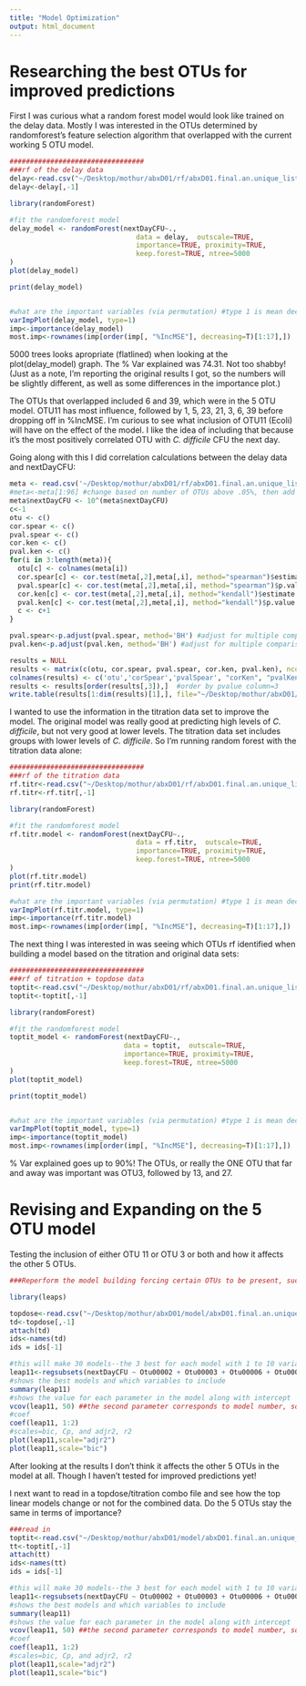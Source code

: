 ```yaml
---
title: "Model Optimization"
output: html_document
---
```


# Researching the best OTUs for improved predictions
First I was curious what a random forest model would look like trained on the delay data. Mostly I was interested in the OTUs determined by randomforest's feature selection algorithm that overlapped with the current working 5 OTU model.


``` r
#################################
###rf of the delay data
delay<-read.csv("~/Desktop/mothur/abxD01/rf/abxD01.final.an.unique_list.0.03.subsample.0.03.pick.shared.rf.delay.regression.logtrans.filter16mintot.noUntr.csv", header=T)
delay<-delay[,-1]

library(randomForest)

#fit the randomforest model
delay_model <- randomForest(nextDayCFU~., 
                               data = delay,  outscale=TRUE,
                               importance=TRUE, proximity=TRUE,
                               keep.forest=TRUE, ntree=5000
)
plot(delay_model)

print(delay_model)


#what are the important variables (via permutation) #type 1 is mean decrease in accuracy, type 2 is mean decrease in node impurity
varImpPlot(delay_model, type=1)
imp<-importance(delay_model)
most.imp<-rownames(imp[order(imp[, "%IncMSE"], decreasing=T)[1:17],])
```

5000 trees looks apropriate (flatlined) when looking at the plot(delay_model) graph. The % Var explained was 74.31. Not too shabby! (Just as a note, I'm reporting the original results I got, so the numbers will be slightly different, as well as some differences in the importance plot.)

The OTUs that overlapped included 6 and 39, which were in the 5 OTU model. OTU11 has most influence, followed by 1, 5, 23, 21, 3, 6, 39 before dropping off in %IncMSE.  I'm curious to see what inclusion of OTU11 (Ecoli) will have on the effect of the model. I like the idea of including that because it's the most positively correlated OTU with *C. difficile* CFU the next day.

Going along with this I did correlation calculations between the delay data and nextDayCFU:
```r

meta <- read.csv('~/Desktop/mothur/abxD01/rf/abxD01.final.an.unique_list.0.03.subsample.0.03.pick.shared.rf.delay.regression.logtrans.filter16mintot.noUntr.csv',header=T)
#meta<-meta[1:96] #change based on number of OTUs above .05%, then add 2 for first two cols
meta$nextDayCFU <- 10^(meta$nextDayCFU)
c<-1
otu <- c()
cor.spear <- c()
pval.spear <- c()
cor.ken <- c()
pval.ken <- c()
for(i in 3:length(meta)){
  otu[c] <- colnames(meta[i])
  cor.spear[c] <- cor.test(meta[,2],meta[,i], method="spearman")$estimate
  pval.spear[c] <- cor.test(meta[,2],meta[,i], method="spearman")$p.value
  cor.ken[c] <- cor.test(meta[,2],meta[,i], method="kendall")$estimate #good to see because kendall handles ties
  pval.ken[c] <- cor.test(meta[,2],meta[,i], method="kendall")$p.value #but only works if this is tao-b and not tao-a which im not sure about
  c <- c+1
}

pval.spear<-p.adjust(pval.spear, method='BH') #adjust for multiple comparisons
pval.ken<-p.adjust(pval.ken, method='BH') #adjust for multiple comparisons

results = NULL
results <- matrix(c(otu, cor.spear, pval.spear, cor.ken, pval.ken), ncol=5)
colnames(results) <- c('otu','corSpear','pvalSpear', "corKen", "pvalKen")
results <- results[order(results[,3]),]  #order by pvalue column=3
write.table(results[1:dim(results)[1],], file="~/Desktop/mothur/abxD01/correlation/abxD01.final.an.unique_list.0.03.subsample.filter16mintotal.shared.correl.delay.noUntr.results.txt", sep="\t", row.names=FALSE)

```


I wanted to use the information in the titration data set to improve the model. The original model was really good at predicting high levels of *C. difficile*, but not very good at lower levels. The titration data set includes groups with lower levels of *C. difficile*. So I'm running random forest with the titration data alone:

``` r
#################################
###rf of the titration data
rf.titr<-read.csv("~/Desktop/mothur/abxD01/rf/abxD01.final.an.unique_list.0.03.subsample.0.03.pick.shared.rf.newtitration.regression.logtrans.filter16mintot.noUntr.csv", header=T)
rf.titr<-rf.titr[,-1]

library(randomForest)

#fit the randomforest model
rf.titr.model <- randomForest(nextDayCFU~., 
                               data = rf.titr,  outscale=TRUE,
                               importance=TRUE, proximity=TRUE,
                               keep.forest=TRUE, ntree=5000
)
plot(rf.titr.model)
print(rf.titr.model)

#what are the important variables (via permutation) #type 1 is mean decrease in accuracy, type 2 is mean decrease in node impurity
varImpPlot(rf.titr.model, type=1)
imp<-importance(rf.titr.model)
most.imp<-rownames(imp[order(imp[, "%IncMSE"], decreasing=T)[1:17],])

```



The next thing I was interested in was seeing which OTUs rf identified when building a model based on the titration and original data sets:

``` r
#################################
###rf of titration + topdose data
toptit<-read.csv("~/Desktop/mothur/abxD01/rf/abxD01.final.an.unique_list.0.03.subsample.0.03.pick.shared.rf.toptit.regression.logtrans.filter16mintot.csv", header=T)
toptit<-toptit[,-1]

library(randomForest)

#fit the randomforest model
toptit_model <- randomForest(nextDayCFU~., 
                            data = toptit,  outscale=TRUE,
                            importance=TRUE, proximity=TRUE,
                            keep.forest=TRUE, ntree=5000
)
plot(toptit_model)

print(toptit_model)


#what are the important variables (via permutation) #type 1 is mean decrease in accuracy, type 2 is mean decrease in node impurity
varImpPlot(toptit_model, type=1)
imp<-importance(toptit_model)
most.imp<-rownames(imp[order(imp[, "%IncMSE"], decreasing=T)[1:17],])

```

% Var explained goes up to 90%! The OTUs, or really the ONE OTU that far and away was important was OTU3, followed by 13, and 27. 


# Revising and Expanding on the 5 OTU model

Testing the inclusion of either OTU 11 or OTU 3 or both and how it affects the other 5 OTUs.
```r
###Reperform the model building forcing certain OTUs to be present, such as OTU11 and OTU3. 

library(leaps)

topdose<-read.csv("~/Desktop/mothur/abxD01/model/abxD01.final.an.unique_list.0.03.subsample.filter16mintotal.shared.topdose2.logtrans.19otus.rfnegpos.csv", header=T)
td<-topdose[,-1]
attach(td)
ids<-names(td)
ids = ids[-1]

#this will make 30 models--the 3 best for each model with 1 to 10 variables
leap11<-regsubsets(nextDayCFU ~ Otu00002 + Otu00003 + Otu00006 + Otu00007 + Otu00011 + Otu00013 + Otu00015 + Otu00019 + Otu00020 + Otu00023 + Otu00027 + Otu00029 + Otu00039 + Otu00044 + Otu00065 + Otu00078 + Otu00120 + Otu00283 + Otu00431, data=td, nbest=3, nvmax=10, force.in=c(5)) #the force.in parameter takes 2=OTU3, 5=OTU11
#shows the best models and which variables to include
summary(leap11)
#shows the value for each parameter in the model along with intercept
vcov(leap11, 50) ##the second parameter corresponds to model number, so 50 is the max/last model
#coef
coef(leap11, 1:2)
#scales=bic, Cp, and adjr2, r2
plot(leap11,scale="adjr2")
plot(leap11,scale="bic")
```

After looking at the results I don't think it affects the other 5 OTUs in the model at all. Though I haven't tested for improved predictions yet! 

I next want to read in a topdose/titration combo file and see how the top linear models change or not for the combined data. Do the 5 OTUs stay the same in terms of importance?

```r
###read in 
toptit<-read.csv("~/Desktop/mothur/abxD01/model/abxD01.final.an.unique_list.0.03.subsample.filter16mintotal.shared.toptit.logtrans.19otus.rfnegpos.csv", header=T)
tt<-toptit[,-1]
attach(tt)
ids<-names(tt)
ids = ids[-1]

#this will make 30 models--the 3 best for each model with 1 to 10 variables
leap11<-regsubsets(nextDayCFU ~ Otu00002 + Otu00003 + Otu00006 + Otu00007 + Otu00011 + Otu00013 + Otu00015 + Otu00019 + Otu00020 + Otu00023 + Otu00027 + Otu00029 + Otu00039 + Otu00044 + Otu00065 + Otu00078 + Otu00120 + Otu00283 + Otu00431, data=tt, nbest=3, nvmax=10, force.in=NULL) #the force.in parameter takes 2=OTU3, 5=OTU11
#shows the best models and which variables to include
summary(leap11)
#shows the value for each parameter in the model along with intercept
vcov(leap11, 50) ##the second parameter corresponds to model number, so 50 is the max/last model
#coef
coef(leap11, 1:2)
#scales=bic, Cp, and adjr2, r2
plot(leap11,scale="adjr2")
plot(leap11,scale="bic")
```



